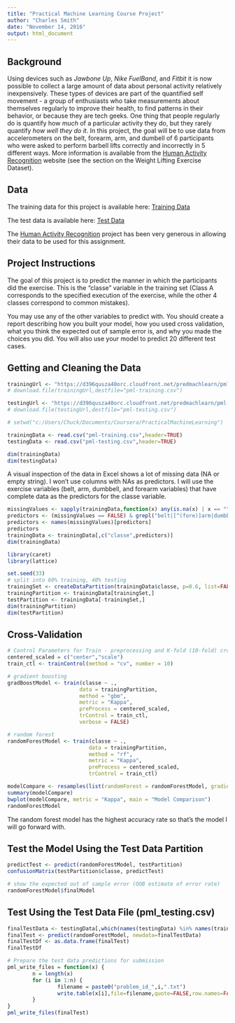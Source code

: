 ---
title: "Practical Machine Learning Course Project"
author: "Charles Smith"
date: "November 14, 2016"
output: html_document
---

## Background

Using devices such as _Jawbone Up_, _Nike FuelBand_, and _Fitbit_ it is now possible to collect a large amount of data about personal activity relatively inexpensively.  These types of devices are part of the quantified self movement - a group of enthusiasts who take measurements about themselves regularly to improve their health, to find patterns in their behavior, or because they are tech geeks.  One thing that people regularly do is quantify how _much_ of a particular activity they do, but they rarely quantify _how well they do it_.  In this project, the goal will be to use data from accelerometers on the belt, forearm, arm, and dumbell of 6 participants who were asked to perform barbell lifts correctly and incorrectly in 5 different ways. More information is available from the [Human Activity Recognition](http://groupware.les.inf.puc-rio.br/har) website (see the section on the Weight Lifting Exercise Dataset).

## Data

The training data for this project is available here: [Training Data](https://d396qusza40orc.cloudfront.net/predmachlearn/pml-training.csv)

The test data is available here: [Test Data](https://d396qusza40orc.cloudfront.net/predmachlearn/pml-testing.csv)

The [Human Activity Recognition](http://groupware.les.inf.puc-rio.br/har) project has been very generous in allowing their data to be used for this assignment.

## Project Instructions

The goal of this project is to predict the manner in which the participants did the exercise.  This is the "classe" variable in the training set (Class A corresponds to the specified execution of the exercise, while the other 4 classes correspond to common mistakes).

You may use any of the other variables to predict with.  You should create a report describing how you built your model, how you used cross validation, what you think the expected out of sample error is, and why you made the choices you did.  You will also use your model to predict 20 different test cases.

## Getting and Cleaning the Data

```{r}
trainingUrl <- "https://d396qusza40orc.cloudfront.net/predmachlearn/pml-training.csv"
# download.file(trainingUrl,destfile="pml-training.csv")

testingUrl <- "https://d396qusza40orc.cloudfront.net/predmachlearn/pml-testing.csv"
# download.file(testingUrl,destfile="pml-testing.csv")

# setwd("c:/Users/Chuck/Documents/Coursera/PracticalMachineLearning")

trainingData <- read.csv("pml-training.csv",header=TRUE)
testingData <- read.csv("pml-testing.csv",header=TRUE)

dim(trainingData)
dim(testingData)
```
A visual inspection of the data in Excel shows a lot of missing data (NA or empty string). I won't use columns with NAs as predictors.  I will use the exercise variables (belt, arm, dumbbell, and forearm variables) that have complete data as the predictors for the classe variable.

```{r}
missingValues <- sapply(trainingData,function(x) any(is.na(x) | x == ""))
predictors <- (missingValues == FALSE) & grepl("belt|[^(fore)]arm|dumbbell|forearm",names(missingValues))
predictors <- names(missingValues)[predictors]
predictors
trainingData <- trainingData[,c("classe",predictors)]
dim(trainingData)
```
```{r, echo=TRUE, warning=FALSE, message=FALSE}
library(caret)
library(lattice)
```
```{r}
set.seed(33)
# split into 60% training, 40% testing
trainingSet <- createDataPartition(trainingData$classe, p=0.6, list=FALSE)
trainingPartition <- trainingData[trainingSet,]
testPartition <- trainingData[-trainingSet,]
dim(trainingPartition)
dim(testPartition)
```
## Cross-Validation
```{r, echo=TRUE, warning=FALSE, message=FALSE}
# Control Parameters for Train - preprocessing and K-fold (10-fold) cross validation
centered_scaled = c("center","scale")
train_ctl <- trainControl(method = "cv", number = 10)

# gradient boosting
gradBoostModel <- train(classe ~ .,
                       data = trainingPartition,
                       method = "gbm",
                       metric = "Kappa",
                       preProcess = centered_scaled,
                       trControl = train_ctl,
                       verbose = FALSE)

# random forest
randomForestModel <- train(classe ~ .,
                          data = trainingPartition,
                          method = "rf",
                          metric = "Kappa",
                          preProcess = centered_scaled,
                          trControl = train_ctl)

modelCompare <- resamples(list(randomForest = randomForestModel, gradientBoost = gradBoostModel))
summary(modelCompare)
bwplot(modelCompare, metric = "Kappa", main = "Model Comparison")
randomForestModel

```
The random forest model has the highest accuracy rate so that's the model I will go forward with.

## Test the Model Using the Test Data Partition
```{r}
predictTest <- predict(randomForestModel, testPartition)
confusionMatrix(testPartition$classe, predictTest)

# show the expected out of sample error (OOB estimate of error rate)
randomForestModel$finalModel
```
## Test Using the Test Data File (pml_testing.csv)
```{r}
finalTestData <- testingData[,which(names(testingData) %in% names(trainingData))]
finalTest <- predict(randomForestModel, newdata=finalTestData)
finalTestDf <- as.data.frame(finalTest)
finalTestDf
```
```{r}
# Prepare the test data predictions for submission
pml_write_files = function(x) {
        n = length(x)
        for (i in 1:n) {
                filename = paste0("problem_id_",i,".txt")
                write.table(x[i],file=filename,quote=FALSE,row.names=FALSE,col.names=FALSE)
        }
}
pml_write_files(finalTest)
```
